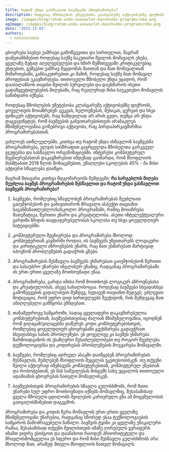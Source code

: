 ```yaml
---
title: რატომ უნდა ვასწავლოთ ბავშვებს პროგრამირება?
description: როდესაც მშობლების უმეტესობა კლასგარეშე აქტივობებზე ფიქრობს.
image: /images/blog/ratom-unda-vaswavlot-bavshvebs-programireba.png
ogImage: /images/blog/ratom-unda-vaswavlot-bavshvebs-programireba.png
date: "2023-12-03"
authors:
  - nininozadze
---
```



ცხოვრება სავსეა უამრავი გამოწვევითა და სირთულით, მაგრამ დამეთანხმებით როდესაც საქმე საკუთარი შვილის მომავალს ეხება, ყველაზე მეტად აღელვებულები და ხშირ შემხთვევაში კრიტიკულებიც ვხდებით, ვუშვებთ უამრავ შეცდომას მათთან და მათ მომავალთან მიმართებაში, განსაკუთრებით კი მაშინ, როდესაც საქმე მათ მომავალ პროფესიას უკავშირდება. თითოეული მშობელი უნდა ეცადოს, რომ დააბალანსოს თავისი შვილის სურვილები და დაეხმაროს ისეთი გადაწყვეტილებების მიღებაში, რაც რეალურად მისი საუკეთესო მომავლის საწინდარი იქნება.

როდესაც მშობლების უმეტესობა კლასგარეშე აქტივობებზე ფიქრობს, ყოველთვის მოიაზრებენ: ცეკვას, ხელოვნებას, მუსიკას, ცურვას და სხვა ფიზიკურ აქტივობებს, რაც ნამდვილად არ არის ცუდი, თუმცა არ უნდა დაგვავიწყდეს, რომ ბავშვების განვითარებისთვის არანაკლებ მნიშვნელოვანია გონებრივი აქტივობა, რაც პირდაპირკავშირშია პროგრამირებასთან.

უახლოეს ათწლეულებში, კითხვა თუ რატომ უნდა ისწავლონ ბავშვებმა პროგრამირება, ელვის სისწრაფით გავრცელდა მშობელთა გარკვეულ ჯგუფებსა და სასწავლო ორგანიზაციებში. ინტერესი კომპიუტერულ მეცნიერებასთან დაკავშირებით იმდენად გაიზარდა, რომ მსოფლიოს მასშტაბით 2019 წლის მონაცემებით, უმაღლესი სკოლების 45% - მა მისი აქტიური სწავლება დაიწყო.

მაგრამ მთავარი კითხვა მდგომარეობს შემდეგში: **რა სარგებლის მიღება შეუძლია ბავშვს პროგრამირების შესწავლით და რატომ უნდა ვასწავლოთ ბავშვებს პროგრამირება?**


1.  ბავშვები, რომლებიც სწავლობენ პროგრამირებას შეუძლიათ გაიუმჯობესონ და განივითარონ მრავალი ასპექტი თავიანთ საგანმანათლებლო/სასკოლო პროგრამაში, რაშიც მოიაზრება მათემატიკა, წერითი უნარი და კრეატიულობა. ასეთი ინტელექტუალური ვარჯიში ზრდის თავდაჯერებულობას სკოლასა თუ სხვა ყოევლდღიურ სიტუაციებში.


2. კომპიუტერული მეცნიერება და პროგრამირება მხოლოდ კომპიუტერთან კავშირში როდია, ის ბავშვებს უნვითარებს ლოგიკური და კირიტიკული აზროვნების უნარს, რაც მათ ეხმარებათ მარტივად იპოვნონ პრობლემების გადაჭრის გზები.


3. პროგრამირების შესწავლა ბავშვებს ეხმარებათ გაიუმჯობესონ წერითი და სასაუბრო  უნარები ინგლისურ ენაშიც, რადგანაც პროგრამირებაში ის ერთ-ერთი ყველაზე მოთხოვნადი ენაა.


4. პროგრამირება, გარდა იმისა რომ მოითხოვს ლოგიკურ აზროვნებასა და კრეატიულობას, ასევე სახალისოცაა. როდესაც ბავშვები სხვადასხვა გამოწვევების გადალახვის შემდეგ, ხედავენ თავიანთ შედეგს, ეძლევათ მოტივაცია, რომ უფრო დიდ სირთულეებს შეეჭიდონ, რის შემდეგაც მათ ამაღლებული განწყობა უჩნდებათ.


5. თანამედროვე სამყაროში, სადაც ყველაფერი დაკავშირებულია კომპიუტერებთან, ბავშვებისთვისაც ძალიან მნიშვნელოვანია, იცოდნენ რომ ვიღაცამ/ვიღაცებმა დაწერეს კოდი კომპიუტერებისთვის, რომლებიც ყოველდღიურ ცხოვრებაში გვეხმარება გადავჭრათ სხვადასხვა სახის პრობლემები. ეს ყოველივე კი ბავშვს ეხმარება წარმოიდგინოს ის უსაზღვრო შესაძლებლობები თუ როგორ შეეძლება ტექნოლოგიებსა და კოდირებას პრობლემების მოგვარება მომავალში.


6. ბავშვები, რომლებიც ადრეულ ასაკში დაიწყებენ პროგრამირების შესწავლას, შეძლებენ მსოფლიოს შეცვლას უკეთესობისკენ. თუ თქვენი შვილი აქტიურად იმუშავებს კომპიუტერებთან, კომპიუტერულ ენებთან და რობოტებთან, ეს მას საშუალებას მისცემს სახე უცვალოს თითოეული ადამიანის ცხოვრებას ნათელი მომავლისკენ.


7.  ბავშვებისთვის პროგრამირების სწავლა გულისხმობს, რომ მათი უნარები სულ უფრო მოთხოვნადი იქნებს მომავლშიც, შესაბამისად ყველა მშობელი ცდილობს შვილების კარიერული გზა ამ მოცემულობის გათვალისწინებით დაგეგმოს.
 

პროგრამირება და კოდის წერა მომავლის ერთ-ერთი ყველაზე მნიშვნელოვანი უნარებია, რადგანაც სწორედ ესაა ტექნოლოგიების სამყაროს მამოძრავებელი ნაწილი. ბავშვის ტვინი კი ყველაზე უნიკალური რამაა, შესაბამისად თქვენი შვილისთვის იმაზე ღირებულს ვერაფერს იზამთ ვიდრე უბიძგოთ და დაანახოთ რაოდენ პრიორიტეტული და მრავლისმომცველია ეს სფერო და რომ მისი შესწავლა გულისხმობს არა მხოლოდ მათ, არამედ მთელი მსოფლიოს ნათელ მომავალს.

 
